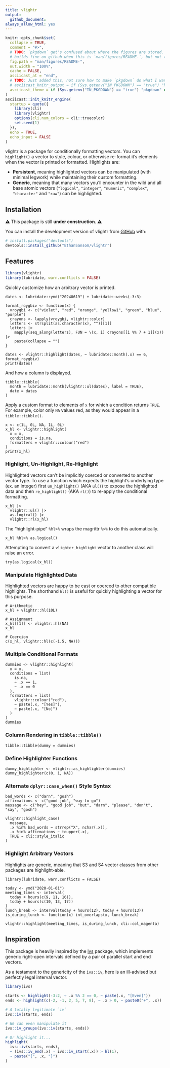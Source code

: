 ```yaml
---
title: vlightr
output:
  github_document:
always_allow_html: yes
---
```


<!-- README.md is generated from README.Rmd. Please edit that file -->

```r
knitr::opts_chunk$set(
  collapse = TRUE,
  comment = "#>",
  # TODO: `pkgdown` get's confused about where the figures are stored. The README
  # builds fine on github when this is `man/figures/README-`, but not the website.
  fig.path = "man/figures/README-",
  out.width = "100%",
  cache = FALSE,
  asciicast_at = "end",
  # TODO: Just added this, not sure how to make `pkgdown` do what I want here
  # asciicast_knitr_output = if (Sys.getenv("IN_PKGDOWN") == "true") "html" else "svg",
  asciicast_theme = if (Sys.getenv("IN_PKGDOWN") == "true") "pkgdown" else "readme"
)
asciicast::init_knitr_engine(
  startup = quote({
    library(cli)
    library(vlightr)
    options(cli.num_colors = cli::truecolor)
    set.seed(1)
  }),
  echo = TRUE,
  echo_input = FALSE
)
```

<!-- badges: start -->

<!-- badges: end -->

vlightr is a package for conditionally formatting vectors. You can `highlight()` a vector to style, colour, or otherwise re-format it's elements when the vector is printed or formatted. Highlights are:

-   **Persistent**, meaning highlighted vectors can be manipulated (with minimal legwork) while maintaining their custom formatting.
-   **Generic**, meaning that many vectors you'll encounter in the wild and all 
base atomic vectors (`"logical"`, `"integer"`, `"numeric"`, `"complex"`, `"character"` and `"raw"`) can be highlighted.

## Installation

⚠️ This package is still **under construction**. ⚠️

You can install the development version of vlightr from [GitHub](https://github.com/) with:

``` r
# install.packages("devtools")
devtools::install_github("EthanSansom/vlightr")
```

## Features

```r
library(vlightr)
library(lubridate, warn.conflicts = FALSE)
```

Quickly customize how an arbitrary vector is printed.

```asciicast
dates <- lubridate::ymd("20240619") + lubridate::weeks(-3:3)

format_roygbiv <- function(x) {
  vroygbi <- c("violet", "red", "orange", "yellow1", "green", "blue", "purple")
  crayons <- lapply(vroygbi, vlightr::color)
  letters <- strsplit(as.character(x), "")[[1]]
  letters |>
    mapply(seq_along(letters), FUN = \(x, i) crayons[[i %% 7 + 1]](x)) |>
    paste(collapse = "")
}

dates <- vlightr::highlight(dates, ~ lubridate::month(.x) == 6, format_roygbiv)
print(dates)
```

And how a column is displayed.

```asciicast
tibble::tibble(
  month = lubridate::month(vlightr::ul(dates), label = TRUE),
  date = dates
)
```

Apply a custom format to elements of `x` for which a condition returns `TRUE`. For example, color only `NA` values red, as they would appear in a `tibble::tibble()`.

```asciicast
x <- c(1L, 0L, NA, 1L, 0L)
x_hl <- vlightr::highlight(
  x = x, 
  conditions = is.na, 
  formatters = vlightr::colour("red")
)
print(x_hl)
```

### Highlight, Un-Highlight, Re-Highlight

Highlighted vectors can't be implicitly coerced or converted to another vector type. To use a function which expects the highlight's underlying type (ex. an integer) first `un_highlight()` (AKA `ul()`) to expose the highlighted data and then `re_highlight()` (AKA `rl()`) to re-apply the conditional formatting.

```asciicast
x_hl |>
  vlightr::ul() |>
  as.logical() |>
  vlightr::rl(x_hl)
```

The "highlight-pipe" `%hl>%` wraps the magrittr `%>%` to do this automatically.

```asciicast
x_hl %hl>% as.logical()
```

Attempting to convert a `vlighter_highlight` vector to another class will raise an error.

```asciicast
try(as.logical(x_hl))
```

### Manipulate Highlighted Data

Highlighted vectors are happy to be cast or coerced to other compatible highlights. The shorthand `hl()` is useful for quickly highlighting a vector for this purpose.

```asciicast
# Arithmetic
x_hl + vlightr::hl(10L)
```

```asciicast
# Assignment
x_hl[[1]] <- vlightr::hl(NA)
x_hl
```

```asciicast
# Coercion
c(x_hl, vlightr::hl(c(-1.5, NA)))
```

### Multiple Conditional Formats

```asciicast
dummies <- vlightr::highlight(
  x = x,
  conditions = list(
    is.na, 
    ~ .x == 1, 
    ~ .x == 0
  ),
  formatters = list(
    vlightr::colour("red"), 
    ~ paste(.x, "[Yes]"),
    ~ paste(.x, "[No]")
  )
)
dummies
```

### Column Rendering in `tibble::tibble()`

```asciicast
tibble::tibble(dummy = dummies)
```

### Define Highlighter Functions

```asciicast
dummy_highlighter <- vlightr::as_highlighter(dummies)
dummy_highlighter(c(0, 1, NA))
```

### Alternate `dplyr::case_when()` Style Syntax

```asciicast
bad_words <- c("darn", "gosh")
affirmations <- c("good job", "way-to-go")
message <- c("hey", "good job", "but", "darn", "please", "don't", "say", "gosh")

vlightr::highlight_case(
  message,
  .x %in% bad_words ~ strrep("X", nchar(.x)),
  .x %in% affirmations ~ toupper(.x),
  TRUE ~ cli::style_italic
)
```

### Highlight Arbitrary Vectors

Highlights are generic, meaning that S3 and S4 vector classes from other packages are highlight-able.

```asciicast
library(lubridate, warn.conflicts = FALSE)

today <- ymd("2020-01-01")
meeting_times <- interval(
  today + hours(c(9, 11, 16)), 
  today + hours(c(10, 13, 17))
)
lunch_break <- interval(today + hours(12), today + hours(13))
is_during_lunch <- function(x) int_overlaps(x, lunch_break)

vlightr::highlight(meeting_times, is_during_lunch, cli::col_magenta)
```

## Inspiration

This package is heavily inspired by the [ivs](https://github.com/DavisVaughan/ivs) package, which implements generic right-open intervals defined by a pair of parallel start and end vectors.

As a testament to the genericity of the `ivs::iv`, here is an ill-advised but perfectly legal interval vector.

```r
library(ivs)

starts <- highlight(-3:2, ~ .x %% 2 == 0, ~ paste(.x, "[Even]"))
ends <- highlight(c(-2, -1, 2, 5, 7, 8), ~ .x > 0, ~ paste0("+", .x))

# A totally legitimate `iv`
ivs::iv(starts, ends)
```

```r
# We can even manipulate it
ivs::iv_groups(ivs::iv(starts, ends))
```

```r
# Or highlight it...
highlight(
  ivs::iv(starts, ends), 
  ~ (ivs::iv_end(.x) - ivs::iv_start(.x)) > hl(1),
  ~ paste("{", .x, "}")
)
```

